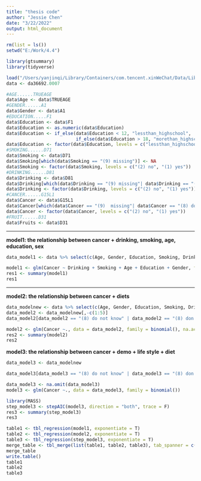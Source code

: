 ```yaml
---
title: "thesis code"
author: "Jessie Chen"
date: "3/22/2022"
output: html_document
---
```


```r
rm(list = ls())
setwd("E:/Work/4.4")

library(gtsummary)
library(tidyverse)

load("/Users/yanjinqi/Library/Containers/com.tencent.xinWeChat/Data/Library/Application Support/com.tencent.xinWeChat/2.0b4.0.9/09f83859f811a9c23a0f09fbf6bea837/Handoff/36692-0007-Data.rda")
data <- da36692.0007
```

```r
#AGE......TRUEAGE
data$Age <- data$TRUEAGE
#GENDER......A1
data$Gender <- data$A1
#EDUCATION.....F1
data$Education <- data$F1
data$Education <- as.numeric(data$Education)
data$Education <- if_else(data$Education < 12, "lessthan_highschool", 
                          if_else(data$Education > 18, "morethan_highschool", "highschool"))
data$Education <- factor(data$Education, levels = c("lessthan_highschool", "highschool", "morethan_highschool"))
#SMOKING......D71
data$Smoking <- data$D71
data$Smoking[which(data$Smoking == "(9) missing")] <- NA
data$Smoking <- factor(data$Smoking, levels = c("(2) no", "(1) yes"))
#DRINKING......D81
data$Drinking <- data$D81
data$Drinking[which(data$Drinking == "(9) missing"| data$Drinking == "(8) do not know")] <- NA
data$Drinking <- factor(data$Drinking, levels = c("(2) no", "(1) yes"))
#CANCER......G15L1
data$Cancer <- data$G15L1
data$Cancer[which(data$Cancer == "(9)  missing"| data$Cancer == "(8) do not know")] <- NA
data$Cancer <- factor(data$Cancer, levels = c("(2) no", "(1) yes"))
#FRUIT......D31
data$Fruits <- data$D31

```

-------

**model1: the relationship between cancer + drinking, smoking, age, education, sex**
```r
data_model1 <- data %>% select(c(Age, Gender, Education, Smoking, Drinking, Cancer))

model1 <- glm(Cancer ~ Drinking + Smoking + Age + Education + Gender, family = binomial(), data = data_model1)
res1 <- summary(model1)
res1
```

-------

**model2: the relationship between cancer + diets**
```r
data_modelnew <- data %>% select(c(Age, Gender, Education, Smoking, Drinking, Cancer, D1, D31, D32, D4EGG1, D4MEAT1, D4BEAN1, D4VEG1, D4TEA1, D4SUGA1, D4GARL1, D4NUT2, D4VIT2, D4MILK1, D4ALGA1,D4FISH1,D4DRUG2,D4B,D6B))
data_model2 <- data_modelnew[,-c(1:5)]
data_model2[data_model2 == "(8) do not know" | data_model2 == "(8) don't know" | data_model2 == "(9) missing"] <- NA

model2 <- glm(Cancer ~., data = data_model2, family = binomial(), na.action = na.omit)
res2 <- summary(model2)
res2
```

**model3: the relationship between cancer + demo + life style + diet**

```r
data_model3 <- data_modelnew

data_model3[data_model3 == "(8) do not know" | data_model3 == "(8) don't know" | data_model3 == "(9) missing"] <- NA

data_model3 <- na.omit(data_model3)
model3 <- glm(Cancer ~., data = data_model3, family = binomial())

library(MASS)
step_model3 <- stepAIC(model3, direction = "both", trace = F)
res3 <- summary(step_model3)
res3
```

```r
table1 <- tbl_regression(model1, exponentiate = T)
table2 <- tbl_regression(model2, exponentiate = T)
table3 <- tbl_regression(step_model3, exponentiate = T)
merge_table <- tbl_merge(list(table1, table2, table3), tab_spanner = c("Model1", "Model2", "Model3"))
merge_table
write.table()
table1
table2
table3
```

